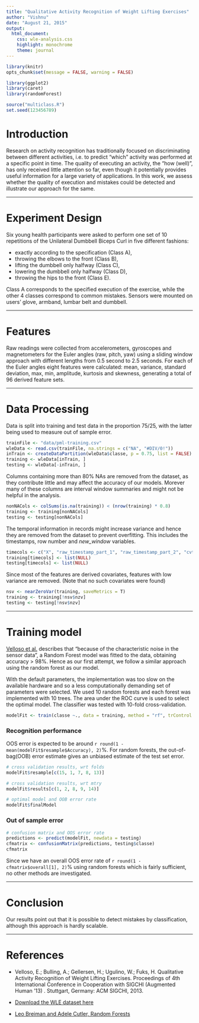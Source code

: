 ```yaml
---
title: "Qualitative Activity Recognition of Weight Lifting Exercises"
author: "Vishnu"
date: "August 21, 2015"
output: 
  html_document:
    css: wle-analysis.css
    highlight: monochrome
    theme: journal
---
```


```r
library(knitr)
opts_chunk$set(message = FALSE, warning = FALSE)
```


```r
library(ggplot2)
library(caret)
library(randomForest)

source("multiclass.R")
set.seed(123456789)
```

Introduction
===============

Research on activity recognition has traditionally focused on discriminating between different activities, i.e. to predict "which" activity was performed at a specific point in time. The quality of executing an activity, the "how (well)", has only received little attention so far, even though it potentially provides useful information for a large variety of applications. In this work, we assess whether the quality of execution and mistakes could be detected and illustrate our approach for the same. 


***


Experiment Design
====================

Six young health participants were asked to perform one set of 10 repetitions of the Unilateral Dumbbell Biceps Curl in five different fashions:  

* exactly according to the specification (Class A), 
* throwing the elbows to the front (Class B), 
* lifting the dumbbell only halfway (Class C), 
* lowering the dumbbell only halfway (Class D),
* throwing the hips to the front (Class E).  

Class A corresponds to the specified execution of the exercise, while the other 4 classes correspond to common mistakes. Sensors were mounted on users’ glove, armband, lumbar belt and dumbbell.


***


Features
===========

Raw readings were collected from accelerometers, gyroscopes and magnetometers for the Euler angles (raw, pitch, yaw) using a sliding window approach with different lengths from 0.5 second to 2.5 seconds. For each of the Euler angles eight features were calculated: mean, variance, standard deviation, max, min, amplitude, kurtosis and skewness, generating a total of 96 derived feature sets. 


***


Data Processing
==================

Data is split into training and test data in the proportion 75/25, with the latter being used to measure out of sample error.  

```r
trainFile <- "data/pml-training.csv"
wleData <- read.csv(trainFile, na.strings = c("NA", "#DIV/0!"))
inTrain <- createDataPartition(wleData$classe, p = 0.75, list = FALSE)
training <- wleData[inTrain, ]
testing <- wleData[-inTrain, ]
```

Columns containing more than 80% NAs are removed from the dataset, as they contribute little and may affect the accuracy of our models. Morever many of these columns are interval window summaries and might not be helpful in the analysis.

```r
nonNACols <- colSums(is.na(training)) < (nrow(training) * 0.8)
training <- training[nonNACols]
testing <- testing[nonNACols]
```

The temporal information in records might increase variance and hence they are removed from the dataset to prevent overfitting. This includes the timestamps, row number and *new_window* variables.

```r
timecols <- c("X", "raw_timestamp_part_1", "raw_timestamp_part_2", "cvtd_timestamp", "new_window")
training[timecols] <- list(NULL)
testing[timecols] <- list(NULL)
```

Since most of the features are derived covariates, features with low variance are removed. (Note that no such covariates were found)

```r
nsv <- nearZeroVar(training, saveMetrics = T)
training <- training[!nsv$nzv]
testing <- testing[!nsv$nzv]
```


***


Training model
=================

[Velloso et al.][1] describes that "because of the characteristic noise in the sensor data", a Random Forest model was fitted to the data, obtaining accuracy > 98%. Hence as our first attempt, we follow a similar approach using the random forest as our model.  

With the default parameters, the implementation was too slow on the available hardware and so a less computationally demanding set of parameters were selected. We used 10 random forests and each forest was implemented with 10 trees. The area under the ROC curve is used to select the optimal model. The classifier was tested with 10-fold cross-validation.

```r
modelFit <- train(classe ~., data = training, method = "rf", trControl = trainControl(method = "cv", number = 10, summaryFunction = multiClassSummary, classProbs = TRUE), ntree = 10, metric = "ROC")
```


### Recognition performance

OOS error is expected to be around `r round(1 - mean(modelFit$resample$Accuracy), 2)`%. For random forests, the out-of-bag(OOB) error estimate gives an unbiased estimate of the test set error.

```r
# cross validation results, wrt folds
modelFit$resample[c(15, 1, 7, 8, 13)]

# cross validation results, wrt mtry
modelFit$results[c(1, 2, 8, 9, 14)]

# optimal model and OOB error rate
modelFit$finalModel
```


### Out of sample error

```r
# confusion matrix and OOS error rate
predictions <- predict(modelFit, newdata = testing)
cfmatrix <- confusionMatrix(predictions, testing$classe)
cfmatrix
```

Since we have an overall OOS error rate of `r round(1 - cfmatrix$overall[1], 2)`% using random forests which is fairly sufficient, no other methods are investigated.


***


Conclusion
=============

Our results point out that it is possible to detect mistakes by classification, although this approach is hardly scalable.


***


References
=============

* Velloso, E.; Bulling, A.; Gellersen, H.; Ugulino, W.; Fuks, H. Qualitative Activity Recognition of Weight Lifting Exercises. Proceedings of 4th International Conference in Cooperation with SIGCHI (Augmented Human '13) . Stuttgart, Germany: ACM SIGCHI, 2013.  

* [Download the WLE dataset here](http://groupware.les.inf.puc-rio.br/static/WLE/WearableComputing_weight_lifting_exercises_biceps_curl_variations.csv)

* [Leo Breiman and Adele Cutler, Random Forests](http://www.stat.berkeley.edu/~breiman/RandomForests/cc_home.htm)


[1]: http://groupware.les.inf.puc-rio.br/public/papers/2013.Velloso.QAR-WLE.pdf









